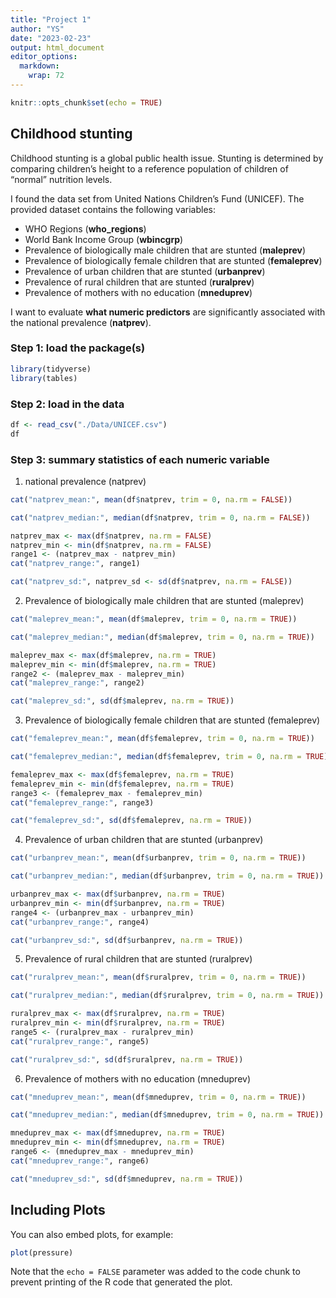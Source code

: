 ```yaml
---
title: "Project 1"
author: "YS"
date: "2023-02-23"
output: html_document
editor_options: 
  markdown: 
    wrap: 72
---
```


```r
knitr::opts_chunk$set(echo = TRUE)
```

## Childhood stunting

Childhood stunting is a global public health issue. Stunting is
determined by comparing children's height to a reference population of
children of "normal" nutrition levels.

I found the data set from United Nations Children's Fund (UNICEF). The
provided dataset contains the following variables:

-   WHO Regions (**who_regions**)
-   World Bank Income Group (**wbincgrp**)
-   Prevalence of biologically male children that are stunted
    (**maleprev**)
-   Prevalence of biologically female children that are stunted
    (**femaleprev**)
-   Prevalence of urban children that are stunted (**urbanprev**)
-   Prevalence of rural children that are stunted (**ruralprev**)
-   Prevalence of mothers with no education (**mneduprev**)

I want to evaluate **what numeric predictors** are significantly
associated with the national prevalence (**natprev**).

### Step 1: load the package(s)

```r
library(tidyverse)
library(tables)
```

### Step 2: load in the data

```r
df <- read_csv("./Data/UNICEF.csv")
df
```

### Step 3: summary statistics of each numeric variable

1.  national prevalence (natprev)

```r
cat("natprev_mean:", mean(df$natprev, trim = 0, na.rm = FALSE))
```

```r
cat("natprev_median:", median(df$natprev, trim = 0, na.rm = FALSE))
```

```r
natprev_max <- max(df$natprev, na.rm = FALSE)
natprev_min <- min(df$natprev, na.rm = FALSE)
range1 <- (natprev_max - natprev_min)
cat("natprev_range:", range1)
```

```r
cat("natprev_sd:", natprev_sd <- sd(df$natprev, na.rm = FALSE))
```

2.  Prevalence of biologically male children that are stunted (maleprev)

```r
cat("maleprev_mean:", mean(df$maleprev, trim = 0, na.rm = TRUE))
```

```r
cat("maleprev_median:", median(df$maleprev, trim = 0, na.rm = TRUE))
```

```r
maleprev_max <- max(df$maleprev, na.rm = TRUE)
maleprev_min <- min(df$maleprev, na.rm = TRUE)
range2 <- (maleprev_max - maleprev_min)
cat("maleprev_range:", range2)
```

```r
cat("maleprev_sd:", sd(df$maleprev, na.rm = TRUE))
```

3.  Prevalence of biologically female children that are stunted
    (femaleprev)

```r
cat("femaleprev_mean:", mean(df$femaleprev, trim = 0, na.rm = TRUE))
```

```r
cat("femaleprev_median:", median(df$femaleprev, trim = 0, na.rm = TRUE))
```

```r
femaleprev_max <- max(df$femaleprev, na.rm = TRUE)
femaleprev_min <- min(df$femaleprev, na.rm = TRUE)
range3 <- (femaleprev_max - femaleprev_min)
cat("femaleprev_range:", range3)
```

```r
cat("femaleprev_sd:", sd(df$femaleprev, na.rm = TRUE))
```

4. Prevalence of urban children that are stunted (urbanprev)

```r
cat("urbanprev_mean:", mean(df$urbanprev, trim = 0, na.rm = TRUE))
```

```r
cat("urbanprev_median:", median(df$urbanprev, trim = 0, na.rm = TRUE))
```
```r
urbanprev_max <- max(df$urbanprev, na.rm = TRUE)
urbanprev_min <- min(df$urbanprev, na.rm = TRUE)
range4 <- (urbanprev_max - urbanprev_min)
cat("urbanprev_range:", range4)
```

```r
cat("urbanprev_sd:", sd(df$urbanprev, na.rm = TRUE))
```

5. Prevalence of rural children that are stunted (ruralprev)

```r
cat("ruralprev_mean:", mean(df$ruralprev, trim = 0, na.rm = TRUE))
```

```r
cat("ruralprev_median:", median(df$ruralprev, trim = 0, na.rm = TRUE))
```

```r
ruralprev_max <- max(df$ruralprev, na.rm = TRUE)
ruralprev_min <- min(df$ruralprev, na.rm = TRUE)
range5 <- (ruralprev_max - ruralprev_min)
cat("ruralprev_range:", range5)
```

```r
cat("ruralprev_sd:", sd(df$ruralprev, na.rm = TRUE))
```

6. Prevalence of mothers with no education (mneduprev)

```r
cat("mneduprev_mean:", mean(df$mneduprev, trim = 0, na.rm = TRUE))
```


```r
cat("mneduprev_median:", median(df$mneduprev, trim = 0, na.rm = TRUE))
```

```r
mneduprev_max <- max(df$mneduprev, na.rm = TRUE)
mneduprev_min <- min(df$mneduprev, na.rm = TRUE)
range6 <- (mneduprev_max - mneduprev_min)
cat("mneduprev_range:", range6)
```

```r
cat("mneduprev_sd:", sd(df$mneduprev, na.rm = TRUE))
```



## Including Plots

You can also embed plots, for example:

```r
plot(pressure)
```

Note that the `echo = FALSE` parameter was added to the code chunk to
prevent printing of the R code that generated the plot.
